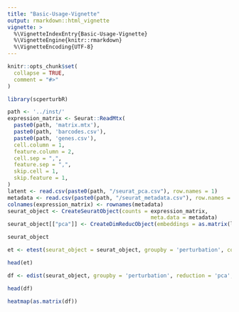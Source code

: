 ```yaml
---
title: "Basic-Usage-Vignette"
output: rmarkdown::html_vignette
vignette: >
  %\VignetteIndexEntry{Basic-Usage-Vignette}
  %\VignetteEngine{knitr::rmarkdown}
  %\VignetteEncoding{UTF-8}
---
```


```r
knitr::opts_chunk$set(
  collapse = TRUE,
  comment = "#>"
)
```

```r
library(scperturbR)
```

```r
path <- '../inst/'
expression_matrix <- Seurat::ReadMtx(
  paste0(path, 'matrix.mtx'),
  paste0(path, 'barcodes.csv'),
  paste0(path, 'genes.csv'),
  cell.column = 1,
  feature.column = 2,
  cell.sep = ",",
  feature.sep = ",",
  skip.cell = 1,
  skip.feature = 1,
)
latent <- read.csv(paste0(path, "/seurat_pca.csv"), row.names = 1)
metadata <- read.csv(paste0(path, "/seurat_metadata.csv"), row.names = 1)
colnames(expression_matrix) <- rownames(metadata)
seurat_object <- CreateSeuratObject(counts = expression_matrix,
                                             meta.data = metadata)
seurat_object[["pca"]] <- CreateDimReducObject(embeddings = as.matrix(latent), key = "pca_", assay = DefaultAssay(seurat_object))
```

```r
seurat_object
```

```r
et <- etest(seurat_object = seurat_object, groupby = 'perturbation', control = 'control', reduction = 'pca')
```

```r
head(et)
```

```r
df <- edist(seurat_object, groupby = 'perturbation', reduction = 'pca', sample_correction = FALSE, verbose = TRUE)
```

```r
head(df)
```

```r
heatmap(as.matrix(df))
```
